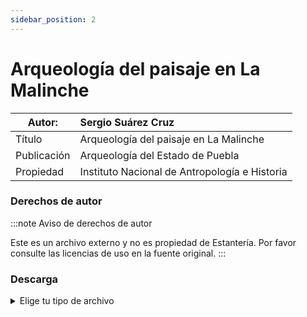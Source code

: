 ```yaml
---
sidebar_position: 2
---
```

# Arqueología del paisaje en La Malinche

|Autor:| Sergio Suárez Cruz |
|--|:--|
|Título|Arqueología del paisaje en La Malinche|
|Publicación|Arqueología del Estado de Puebla|
|Propiedad|Instituto Nacional de Antropología e Historia|

### Derechos de autor
    
:::note Aviso de derechos de autor

Este es un archivo externo y no es propiedad de Estantería. Por favor consulte las licencias de uso en la fuente original.
:::

### Descarga
<details>
  <summary>Elige tu tipo de archivo</summary>
    <div>
        <a href="https://gitlab.com/ImpossibleBoxMX/estanteria-digital-de-papalotla-pd2/-/raw/main/Historia%20y%20Costumbres/Arqueologia-Malinche.pdf"> 📥 Arqueología del paisaje en La Malinche (PDF)</a>
        </div>      
</details>

